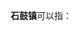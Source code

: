 '''石鼓镇'''可以指：
{{PRC admin/disambig|35/05/25/107/000|42/03/81/108/000|43/03/21/109/000|44/09/81/127/000|53/07/21/102/000|61/03/02/101/000}}
{{disambig|cat=三字中国镇名消歧义}}